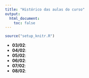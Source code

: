 ```yaml
---
title: "Histórico das aulas do curso"
output:
  html_document:
    toc: false
---
```


```r
source("setup_knitr.R")
```

- **03/02**:
- **04/02**:
- **05/02**:
- **06/02**:
- **07/02**:
- **08/02**:

<!-- - **01/08**: Apresentação da disciplina. -->
<!--   Ler [Uso dos sistemas do C3SL](c3sl-sistemas.html). -->
<!-- - **03/08**: Sem aula - recepção aos calouros. -->
<!-- - **08/08**: Introdução ao uso do Linux. Ver comandos básicos nos -->
<!--   [slides](http://fernandomayer.github.io/linux-intro). -->
<!-- - **10/08**: Comandos e exercícios do Linux. -->
<!--   [Slides](http://fernandomayer.github.io/linux-intro). -->
<!-- - **15/08**: Computação científica e interação com o R. Ver -->
<!--   [material](computacao-cientifica.html). -->
<!-- - **17/08**: Funções, argumentos e busca de ajuda no R. Ver -->
<!--   [material](objetos-classes.html). -->
<!-- - **22/08**: Criando funções, definição de objetos. Classes de objetos. -->
<!--   Vetores e sequências de números. Ver [material](objetos-classes.html). -->
<!-- - **24/08**: **Não haverá aula**. Fazer os exercícios de [comandos -->
<!--   básicos e classes de objetos](exercicios/ex_objetos.pdf). -->
<!-- - **29/08**: Regra da reciclagem. Atributos de vetores. Outras classes: -->
<!--   caracter, lógico, fator. Valores perdidos e especiais. Ver -->
<!--   [material](objetos-classes.html). -->
<!-- - **31/08**: Matrizes, listas e data frames. Nomes como atributos. Ver -->
<!--   [material](objetos-classes.html). -->
<!-- - **05/09**: Indexação e substituição em vetores. Ver -->
<!--   [material](indexacao_e_selecao.html). -->
<!-- - **07/09**: Feriado. -->
<!-- - **12/09**: Indexação de matrizes, listas e data frames. Seleção -->
<!--   condicional em vetores. Ver [material](indexacao_e_selecao.html). -->
<!-- - **14/09**: A função `which()`. Seleção condicional em data frames. Ver -->
<!--   [material](indexacao_e_selecao.html). -->
<!-- - **19/09**: **Prova 1**. -->
<!-- - **21/09**: Entrada de dados. Entrada via teclado. Criando arquivos de -->
<!--   texto (`.csv`) a partir de planilhas eletrônicas. Importação de dados -->
<!--   em arquivos de texto com `read.table()`. Importação de arquivos do -->
<!--   Excel (binários) com `read.xls()` do pacote `gdata`. Ver -->
<!--   [material](entrada-dados.html). -->
<!-- - **26/09**: Saída de dados. Exportando para arquivos de texto com -->
<!--   `write.table()`. Exportando para formatos textual e binário. Ver -->
<!--   [material](entrada-dados.html). -->
<!-- - **28/09**: Análise exploratória de dados. Conhecendo um conjunto de -->
<!--   dados. Tabelas de frequência e gráficos para variáveis qualitativas. -->
<!--   Ver [material](analise-exploratoria.html). -->
<!-- - **03/10**: Não haverá aula devido ao [SIEPE](http://www.siepe.ufpr.br). -->
<!-- - **05/10**: Tabelas de frequência e gráficos para variáveis -->
<!--   quantitativas. Ver [material](analise-exploratoria.html). -->
<!-- - **10/10**: Quantis, boxplots e subsets dentro de gráficos. Ver -->
<!--   [material](analise-exploratoria.html) e -->
<!--   [script](scripts/script_gapminder.R). -->
<!-- - **12/10**: Feriado. -->
<!-- - **17/10**: Resolvendo problemas de vetores com `NA`s. Gráficos usando -->
<!--   o pacote **lattice**. A família de funções `*apply()`: `apply()`, -->
<!--   `sapply()`, `lapply()`, `tapply()`, `aggregate()`. Uso avançado com a -->
<!--   função `ddply()` do pacote **plyr**. Ver -->
<!--   [material](analise-exploratoria.html) e -->
<!--   [script](scripts/script_gapminder.R). -->
<!-- - **19/10**: Exercícios de análise exploratória de dados feito em sala. -->
<!--   Ver [script](exercicios/ex_AED2.R) e [gabarito](exercicios/ex_AED2_GB.R). -->
<!-- - **24/10**: Programação. Estrutura de repetição `for()`. Estrutura de -->
<!--   seleção `if()`. Funções vetorizadas: `apply()` e `ifelse()`. Ver -->
<!--   [material](programacao.html). -->
<!-- - **26/10**: Distribuições de probabilidade: Normal e binomial. Ver -->
<!--   [material](probabilidade.html) e [script](scripts/probabilidade.R). -->
<!-- - **31/10**: Não haverá aula. -->
<!-- - **02/11**: Feriado. -->
<!-- - **07/11**: **Prova 2**. -->
<!-- - **09/11**: Resolução da prova 2. -->
<!--   [Gabarito](scripts/script_P2_2017-11-07_GB.R). -->
<!--   [Dados](dados/dados_atum.csv). -->
<!-- - **14/11**: Introdução ao uso do $\LaTeX$. Ver -->
<!--   [slides](misc/Introducao_ao_Latex_ESALQ-USP.pdf). Documento `.tex` -->
<!--   criado em aula: [aula_latex.tex](misc/aula_latex.tex). Usar ShareLaTeX -->
<!--   do C3SL https://sharelatex.c3sl.ufpr.br ou o próprio RStudio. -->
<!-- - **16/11**: Criando tabelas no $\LaTeX$. Equações matemáticas. -->
<!--   Referências cruzadas. Referências bibliográficas (usar arquivo -->
<!--   [referencias.bib](misc/referencias.bib)). Ver -->
<!--   [slides](misc/Introducao_ao_Latex_ESALQ-USP.pdf). -->
<!-- - **21/11**: Documentos dinâmicos com **knitr** (arquivo `.Rnw`) e -->
<!--   **rmarkdown** (arquivo `.Rmd`). -->
<!--     - Instalar os pacotes do R (`knitr`, `xtable`, `rmarkdown`): -->
<!--       - `install.packages(c("knitr", "xtable", "rmarkdown"))` -->
<!--     - Arquivos (compilar todos eles no RStudio): -->
<!--       - [aula_latex.tex](misc/aula_latex.tex): arquivo LaTeX puro -->
<!--       (não dinâmico). -->
<!--       - [aula_latex_tex2.Rnw](misc/aula_latex_tex2.Rnw): arquivo -->
<!--       LaTeX com *chunks* (blocos de código) do R (documento -->
<!--       dinâmico). -->
<!--       - [aula_rmarkdown.Rmd](misc/aula_rmarkdown.Rmd): arquivo -->
<!--       escrito em Markdown com *chunks* do R (dinâmico). -->
<!--     - Material: -->
<!--       - [Literate programming](http://cursos.leg.ufpr.br/prr/capLitProg.html) -->
<!--       - [Markdown com Pandoc](http://cursos.leg.ufpr.br/prr/capMarkdown.html) -->
<!--       - [Documentos dinâmicos no R](http://cursos.leg.ufpr.br/prr/capDocDin.html) -->
<!--       - Site do [knitr](https://yihui.name/knitr/) e [opções de -->
<!--         *chunks*](https://yihui.name/knitr/options/) para documentos -->
<!--         `.Rnw` e `.Rmd`. -->
<!--       - Site do [R Markdown](http://rmarkdown.rstudio.com/). Veja todos -->
<!--         os [formatos](http://rmarkdown.rstudio.com/formats.html) -->
<!--         disponíveis. -->
<!-- - **23/11**: Diferentes documentos com -->
<!--   [Rmarkdown](http://rmarkdown.rstudio.com). -->
<!--     - Arquivos: -->
<!--       - [exemplo_simples.Rmd](misc/exemplo_simples.Rmd) -->
<!--       - [exemplo_reg.Rmd](misc/exemplo_reg.Rmd) -->
<!--     - Arquivo e material sobre inferência e regressão: -->
<!--       - [inferencia_regressao.Rmd](misc/inferencia_regressao.Rmd) -->
<!-- - **28/11**: Inferência (intervalo de confiança e teste de hipótese para -->
<!--   uma amostra) e regressão. Ver -->
<!--   [inferencia_regressao_GB.Rmd](misc/inferencia_regressao_GB.Rmd). -->
<!-- - **30/11**: **Prova 3**. [Gabarito](misc/ce083_P3_2017-2_GB.Rmd). -->
<!-- - **14/12**: **Exame final**. [Exame](misc/ce083_EXAME_GB.Rmd) do ano -->
<!--   anterior. -->

<!-- ## Exercícios -->

<!-- - [Exercícios de comandos básicos e classes de -->
<!--   objetos](exercicios/ex_objetos.pdf). -->
<!--   [Gabarito](exercicios/ex_objetos_GABARITO.R) (script). -->
<!-- - [Resolução](scripts/objetos-classes-exercicios.R) dos exercícios da -->
<!--   página [Funções, objetos e classes](objetos-classes.html). -->
<!-- - [Resolução](scripts/indexacao_e_selecao-exercicios.R) dos exercícios -->
<!--   da página [Indexação e seleção condicional](indexacao_e_selecao.html). -->
<!-- - [Resolução](scripts/entrada-dados-exercicios.R) dos exercícios -->
<!--   da página [Entrada e saída de dados](entrada-dados.html). -->
<!-- - [Resolução](scripts/analise-exploratoria-exercicios.R) dos exercícios -->
<!--   da página [Análise exploratória de dados](analise-exploratoria.html). -->
<!-- - Exercício de análise exploratória 1: avaliação de alguns itens de -->
<!--   diversos carros. Resolver seguindo o [script](exercicios/ex_AED1.R), e -->
<!--   usando estes -->
<!--   [dados](http://leg.ufpr.br/~fernandomayer/data/aval_carros_nota.txt). -->
<!--   [Gabarito](exercicios/ex_AED1_GB.R) (script). -->
<!-- - Exercício de análise exploratória 2: preços de aluguel de apartamentos -->
<!--   e casas na cidade de Munique (Alemanha). Resolver seguindo o -->
<!--   [script](exercicios/ex_AED2.R), e usando estes -->
<!--   [dados](http://leg.ufpr.br/~fernandomayer/data/dados_aluguel.csv). -->
<!--   [Gabarito](exercicios/ex_AED2_GB.R) (script). -->


<!-- ## Notas -->

<!-- As notas estão disponíveis [nesta página](notas.html). -->
